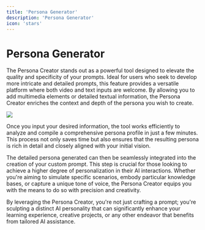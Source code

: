 ```yaml
---
title: 'Persona Generator'
description: 'Persona Generator'
icon: 'stars'
---
```


Persona Generator
=================

The Persona Creator stands out as a powerful tool designed to elevate the quality and specificity of your prompts. Ideal for users who seek to develop more intricate and detailed prompts, this feature provides a versatile platform where both video and text inputs are welcome. By allowing you to add multimedia elements or detailed textual information, the Persona Creator enriches the context and depth of the persona you wish to create.

![](https://docs.myapps.ai/storage/page_media/2b98b5de-fc35-4885-8623-d501a62ccdd8.png)

Once you input your desired information, the tool works efficiently to analyze and compile a comprehensive persona profile in just a few minutes. This process not only saves time but also ensures that the resulting persona is rich in detail and closely aligned with your initial vision.

The detailed persona generated can then be seamlessly integrated into the creation of your custom prompt. This step is crucial for those looking to achieve a higher degree of personalization in their AI interactions. Whether you're aiming to simulate specific scenarios, embody particular knowledge bases, or capture a unique tone of voice, the Persona Creator equips you with the means to do so with precision and creativity.

By leveraging the Persona Creator, you're not just crafting a prompt; you're sculpting a distinct AI personality that can significantly enhance your learning experience, creative projects, or any other endeavor that benefits from tailored AI assistance.
